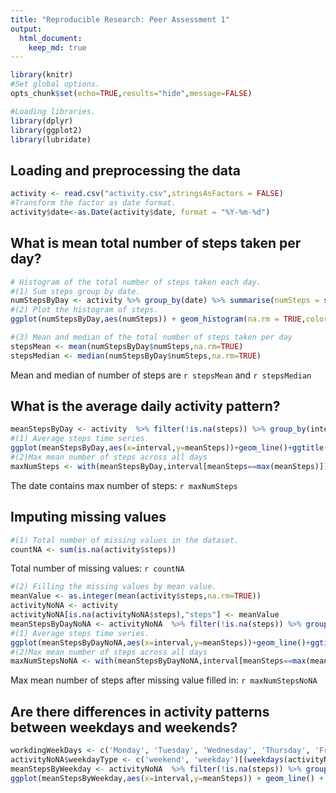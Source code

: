 ```yaml
---
title: "Reproducible Research: Peer Assessment 1"
output: 
  html_document:
    keep_md: true
---
```


```r
library(knitr)
#Set global options.
opts_chunk$set(echo=TRUE,results="hide",message=FALSE)
```

```r
#Loading libraries.
library(dplyr)
library(ggplot2)
library(lubridate)
```

## Loading and preprocessing the data

```r
activity <- read.csv("activity.csv",stringsAsFactors = FALSE)
#Transform the factor as date format.
activity$date<-as.Date(activity$date, format = "%Y-%m-%d")
```


## What is mean total number of steps taken per day?

```r

# Histogram of the total number of steps taken each day.
#(1) Sum steps group by date.
numStepsByDay <- activity %>% group_by(date) %>% summarise(numSteps = sum(steps))
#(2) Plot the histogram of steps.
ggplot(numStepsByDay,aes(numSteps)) + geom_histogram(na.rm = TRUE,color="black",fill="white",binwidth = 1000)+ggtitle("Histogram of the total number \n of steps taken each day")+labs(x="Number of steps",y="Frequency")

#(3) Mean and median of the total number of steps taken per day
stepsMean <- mean(numStepsByDay$numSteps,na.rm=TRUE)
stepsMedian <- median(numStepsByDay$numSteps,na.rm=TRUE)

```
Mean and median of number of steps are `r stepsMean` and `r stepsMedian`

## What is the average daily activity pattern?
```r
meanStepsByDay <- activity  %>% filter(!is.na(steps)) %>% group_by(interval) %>% summarise(meanSteps=mean(steps))
#(1) Average steps time series.
ggplot(meanStepsByDay,aes(x=interval,y=meanSteps))+geom_line()+ggtitle("Time series of average number \nof steps taken accross all days")+labs(x="Time",y="Number of mean steps")
#(2)Max mean number of steps across all days
maxNumSteps <- with(meanStepsByDay,interval[meanSteps==max(meanSteps)])
```

The date contains max number of steps: `r maxNumSteps`

## Imputing missing values
```r
#(1) Total number of missing values in the dataset.
countNA <- sum(is.na(activity$steps))
```

Total number of missing values: `r countNA`


```r
#(2) Filling the missing values by mean value.
meanValue <- as.integer(mean(activity$steps,na.rm=TRUE))
activityNoNA <- activity
activityNoNA[is.na(activityNoNA$steps),"steps"] <- meanValue
meanStepsByDayNoNA <- activityNoNA  %>% filter(!is.na(steps)) %>% group_by(interval) %>% summarise(meanSteps=mean(steps))
#(1) Average steps time series.
ggplot(meanStepsByDayNoNA,aes(x=interval,y=meanSteps))+geom_line()+ggtitle("Time series of average number \nof steps taken accross all days")+labs(x="Time",y="Number of mean steps")
#(2)Max mean number of steps across all days
maxNumStepsNoNA <- with(meanStepsByDayNoNA,interval[meanSteps==max(meanSteps)])
```

Max mean number of steps after missing value filled in: `r maxNumStepsNoNA`


## Are there differences in activity patterns between weekdays and weekends?
```r
workdingWeekDays <- c('Monday', 'Tuesday', 'Wednesday', 'Thursday', 'Friday')
activityNoNA$weekdayType <- c('weekend', 'weekday')[(weekdays(activityNoNA$date) %in% workdingWeekDays)+1L]
meanStepsByWeekday <- activityNoNA  %>% filter(!is.na(steps)) %>% group_by(weekdayType,interval) %>% summarise(meanSteps=mean(steps))
ggplot(meanStepsByWeekday,aes(x=interval,y=meanSteps)) + geom_line() + facet_wrap(~weekdayType,ncol=1) + labs(y="Number of steps", x="Interval")
```

